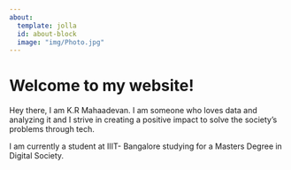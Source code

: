 ---
about:
  template: jolla
  id: about-block
  image: "img/Photo.jpg" 
---

::: {#about-block}
:::

# Welcome to my website!

Hey there, I am K.R Mahaadevan.
I am someone who loves data and analyzing it and I strive in creating a positive impact to solve the society's problems through tech.

I am currently a student at IIIT- Bangalore studying for a Masters Degree in Digital Society.
 

